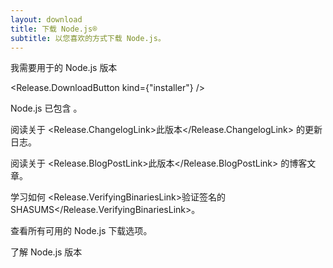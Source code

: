 ```yaml
---
layout: download
title: 下载 Node.js®
subtitle: 以您喜欢的方式下载 Node.js。
---
```


<section>
我需要用于<Release.OperatingSystemDropdown exclude={["LINUX", "AIX"]} /><Release.BitnessDropdown />的 Node.js <Release.VersionDropdown /> 版本

<Release.DownloadButton kind={"installer"} />
</section>

<section>
Node.js 已包含 <Release.NpmLink />。

阅读关于 <Release.ChangelogLink>此版本</Release.ChangelogLink> 的更新日志。

阅读关于 <Release.BlogPostLink>此版本</Release.BlogPostLink> 的博客文章。

学习如何 <Release.VerifyingBinariesLink>验证签名的 SHASUMS</Release.VerifyingBinariesLink>。

查看所有可用的 Node.js <LinkWithArrow href="https://nodejs.org/dist/">下载选项</LinkWithArrow>。

了解 <LinkWithArrow href="about/previous-releases">Node.js 版本</LinkWithArrow>

</section>
